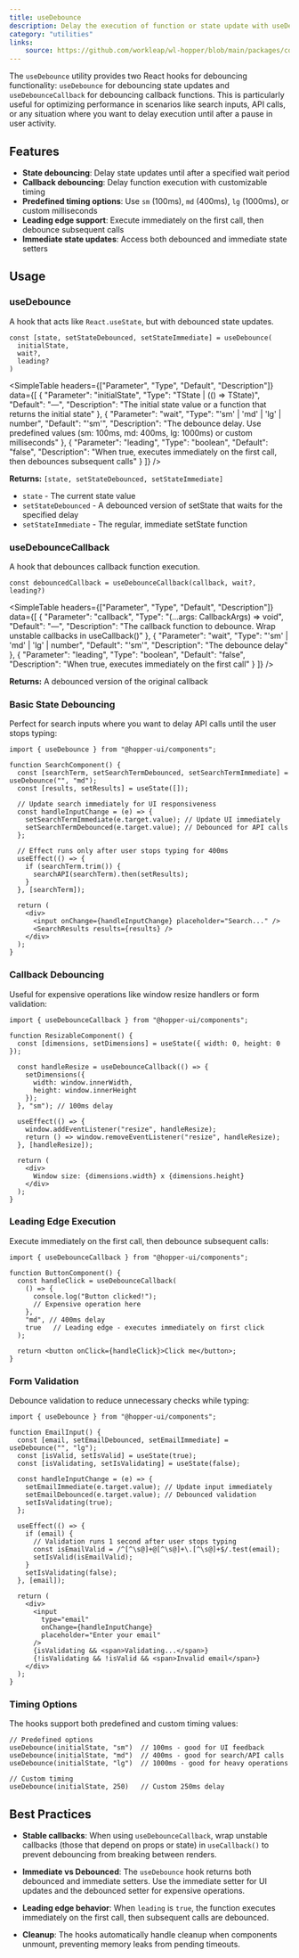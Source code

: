 ```yaml
---
title: useDebounce
description: Delay the execution of function or state update with useDebounce.
category: "utilities"
links:
    source: https://github.com/workleap/wl-hopper/blob/main/packages/components/src/utils/src/useDebounce.ts
---
```


The `useDebounce` utility provides two React hooks for debouncing functionality: `useDebounce` for debouncing state updates and `useDebounceCallback` for debouncing callback functions. This is particularly useful for optimizing performance in scenarios like search inputs, API calls, or any situation where you want to delay execution until after a pause in user activity.

## Features

- **State debouncing**: Delay state updates until after a specified wait period
- **Callback debouncing**: Delay function execution with customizable timing
- **Predefined timing options**: Use `sm` (100ms), `md` (400ms), `lg` (1000ms), or custom milliseconds
- **Leading edge support**: Execute immediately on the first call, then debounce subsequent calls
- **Immediate state updates**: Access both debounced and immediate state setters

## Usage

### useDebounce

A hook that acts like `React.useState`, but with debounced state updates.

```tsx
const [state, setStateDebounced, setStateImmediate] = useDebounce(
  initialState,
  wait?,
  leading?
)
```

<SimpleTable
    headers={["Parameter", "Type", "Default", "Description"]}
    data={[
        { "Parameter": "initialState", "Type": "TState | (() => TState)", "Default": "—", "Description": "The initial state value or a function that returns the initial state" },
        { "Parameter": "wait", "Type": "'sm' | 'md' | 'lg' | number", "Default": "'sm'", "Description": "The debounce delay. Use predefined values (sm: 100ms, md: 400ms, lg: 1000ms) or custom milliseconds" },
        { "Parameter": "leading", "Type": "boolean", "Default": "false", "Description": "When true, executes immediately on the first call, then debounces subsequent calls" }
    ]}
/>

**Returns:** `[state, setStateDebounced, setStateImmediate]`

- `state` - The current state value
- `setStateDebounced` - A debounced version of setState that waits for the specified delay
- `setStateImmediate` - The regular, immediate setState function

### useDebounceCallback

A hook that debounces callback function execution.

```tsx
const debouncedCallback = useDebounceCallback(callback, wait?, leading?)
```

<SimpleTable
    headers={["Parameter", "Type", "Default", "Description"]}
    data={[
        { "Parameter": "callback", "Type": "(...args: CallbackArgs) => void", "Default": "—", "Description": "The callback function to debounce. Wrap unstable callbacks in useCallback()" },
        { "Parameter": "wait", "Type": "'sm' | 'md' | 'lg' | number", "Default": "'sm'", "Description": "The debounce delay" },
        { "Parameter": "leading", "Type": "boolean", "Default": "false", "Description": "When true, executes immediately on the first call" }
    ]}
/>

**Returns:** A debounced version of the original callback

### Basic State Debouncing

Perfect for search inputs where you want to delay API calls until the user stops typing:

```tsx
import { useDebounce } from "@hopper-ui/components";

function SearchComponent() {
  const [searchTerm, setSearchTermDebounced, setSearchTermImmediate] = useDebounce("", "md");
  const [results, setResults] = useState([]);

  // Update search immediately for UI responsiveness
  const handleInputChange = (e) => {
    setSearchTermImmediate(e.target.value); // Update UI immediately
    setSearchTermDebounced(e.target.value); // Debounced for API calls
  };

  // Effect runs only after user stops typing for 400ms
  useEffect(() => {
    if (searchTerm.trim()) {
      searchAPI(searchTerm).then(setResults);
    }
  }, [searchTerm]);

  return (
    <div>
      <input onChange={handleInputChange} placeholder="Search..." />
      <SearchResults results={results} />
    </div>
  );
}
```

### Callback Debouncing

Useful for expensive operations like window resize handlers or form validation:

```tsx
import { useDebounceCallback } from "@hopper-ui/components";

function ResizableComponent() {
  const [dimensions, setDimensions] = useState({ width: 0, height: 0 });

  const handleResize = useDebounceCallback(() => {
    setDimensions({
      width: window.innerWidth,
      height: window.innerHeight
    });
  }, "sm"); // 100ms delay

  useEffect(() => {
    window.addEventListener("resize", handleResize);
    return () => window.removeEventListener("resize", handleResize);
  }, [handleResize]);

  return (
    <div>
      Window size: {dimensions.width} x {dimensions.height}
    </div>
  );
}
```

### Leading Edge Execution

Execute immediately on the first call, then debounce subsequent calls:

```tsx
import { useDebounceCallback } from "@hopper-ui/components";

function ButtonComponent() {
  const handleClick = useDebounceCallback(
    () => {
      console.log("Button clicked!");
      // Expensive operation here
    },
    "md", // 400ms delay
    true   // Leading edge - executes immediately on first click
  );

  return <button onClick={handleClick}>Click me</button>;
}
```

### Form Validation

Debounce validation to reduce unnecessary checks while typing:

```tsx
import { useDebounce } from "@hopper-ui/components";

function EmailInput() {
  const [email, setEmailDebounced, setEmailImmediate] = useDebounce("", "lg");
  const [isValid, setIsValid] = useState(true);
  const [isValidating, setIsValidating] = useState(false);

  const handleInputChange = (e) => {
    setEmailImmediate(e.target.value); // Update input immediately
    setEmailDebounced(e.target.value); // Debounced validation
    setIsValidating(true);
  };

  useEffect(() => {
    if (email) {
      // Validation runs 1 second after user stops typing
      const isEmailValid = /^[^\s@]+@[^\s@]+\.[^\s@]+$/.test(email);
      setIsValid(isEmailValid);
    }
    setIsValidating(false);
  }, [email]);

  return (
    <div>
      <input
        type="email"
        onChange={handleInputChange}
        placeholder="Enter your email"
      />
      {isValidating && <span>Validating...</span>}
      {!isValidating && !isValid && <span>Invalid email</span>}
    </div>
  );
}
```

### Timing Options

The hooks support both predefined and custom timing values:

```tsx
// Predefined options
useDebounce(initialState, "sm")  // 100ms - good for UI feedback
useDebounce(initialState, "md")  // 400ms - good for search/API calls
useDebounce(initialState, "lg")  // 1000ms - good for heavy operations

// Custom timing
useDebounce(initialState, 250)   // Custom 250ms delay
```

## Best Practices

- **Stable callbacks**: When using `useDebounceCallback`, wrap unstable callbacks (those that depend on props or state) in `useCallback()` to prevent debouncing from breaking between renders.

- **Immediate vs Debounced**: The `useDebounce` hook returns both debounced and immediate setters. Use the immediate setter for UI updates and the debounced setter for expensive operations.

- **Leading edge behavior**: When `leading` is `true`, the function executes immediately on the first call, then subsequent calls are debounced.

- **Cleanup**: The hooks automatically handle cleanup when components unmount, preventing memory leaks from pending timeouts.

